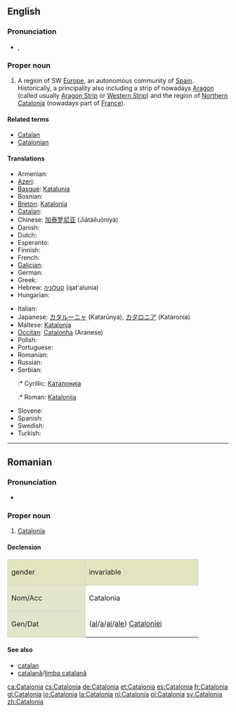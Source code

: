 ==English==
{{wikipedia}}

===Pronunciation===
* {{a|UK}} {{IPA|/ˌkæt.əˈləʊn.i.ə/}}, {{SAMPA|/%k{t.@"l@Un.i.@/}}

===Proper noun===
{{en-proper noun}}

# A region of SW [[Europe]], an autonomous community of [[Spain]]. Historically, a principality also including a strip of nowadays [[Aragon]] (called usually [[Aragon Strip]] or [[Western Strip]])  and the region of [[Northern Catalonia]] (nowadays part of [[France]]).

====Related terms====
* [[Catalan]]
* [[Catalonian]]

====Translations====
{{trans-top|autonomous community in Spain}}
* Armenian: {{t-|hy|Կատալոնիա|tr=Katalonia}}
* [[Azeri]]: {{t|az|Kataloniya|xs=Azeri}}
* [[Basque]]: [[Katalunia]]
* Bosnian: {{t-|bs|Katalonija|f}}
* [[Breton]]: [[Katalonia]]
* [[Catalan]]: {{t|ca|Catalunya}}
* Chinese: [[加泰罗尼亚]] (Jiātàiluóníyà)
* Danish: {{t-|da|Catalonien}}
* Dutch: {{t+|nl|Catalonië|n}}
* Esperanto: {{t|eo|Katalunio}}
* Finnish: {{t+|fi|Katalonia}}
* French: {{t+|fr|Catalogne|f}}
* [[Galician]]: {{t|gl|Cataluña}}
* German: {{t+|de|Katalonien|n}}
* Greek: {{t-|el|Καταλωνία|f|tr=Katalonía}}
* Hebrew: [[קטלוניה]] (qat'alunia)
* Hungarian: {{t+|hu|Katalónia}}
{{trans-mid}}
* Italian: {{t-|it|Catalogna}}
* Japanese: [[カタルーニャ]] (Katarūnya), [[カタロニア]] (Kataronia)
* Maltese: [[Katalonja]]
* [[Occitan]]: [[Catalonha]] (Aranese)
* Polish: {{t+|pl|Katalonia|f}}
* Portuguese: {{t+|pt|Catalunha|f}}
* Romanian: {{t-|ro|Catalonia|f}}
* Russian: {{t-|ru|Каталония}}
* Serbian:
*:* Cyrillic: [[Каталонија]] {{f}}
*:* Roman: [[Katalonija]] {{f}}
* Slovene: {{t+|sl|Katalonija|f}}
* Spanish: {{t+|es|Cataluña}}
* Swedish: {{t+|sv|Katalonien}}
* Turkish: {{t+|tr|Katalonya}}
{{trans-bottom}}

----

==Romanian==

===Pronunciation===
* {{IPA|[ka.taˈlo.ni.a]|lang=ro}}

===Proper noun===
{{infl|ro|proper noun|gender=f}}

# [[#English|Catalonia]]

====Declension====
<center>
{| style="background:#F0F0F0;border:1px solid #d0d0d0;padding:.2em"

|-
| style="width:10em;background:#e2e4c0;border:1px solid #d0d0d0" | gender {{f}}
! style="width:15em;background:#e2e4c0;border:1px solid #d0d0d0" | invariable

|-
! style="height:3em;background:#e2e4cb;border:1px solid #d0d0d0" | Nom/Acc
| Catalonia

|-
! style="height:3em;background:#e2e4cb;border:1px solid #d0d0d0" | Gen/Dat
| ([[al]]/[[a]]/[[ai]]/[[ale]]) [[Cataloniei]]

|}
</center>

====See also====
* [[catalan]]
* [[catalană]]/[[limba catalană]]

[[ca:Catalonia]]
[[cs:Catalonia]]
[[de:Catalonia]]
[[et:Catalonia]]
[[es:Catalonia]]
[[fr:Catalonia]]
[[gl:Catalonia]]
[[io:Catalonia]]
[[la:Catalonia]]
[[nl:Catalonia]]
[[pl:Catalonia]]
[[sv:Catalonia]]
[[zh:Catalonia]]